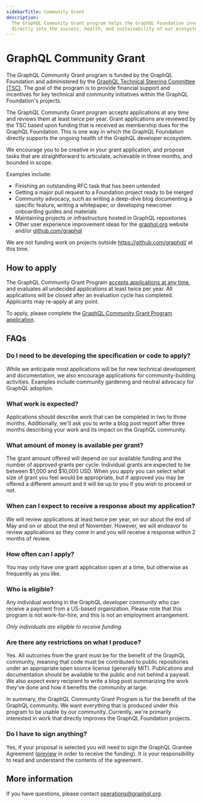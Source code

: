 ```yaml
---
sidebarTitle: Community Grant
description:
  The GraphQL Community Grant program helps the GraphQL Foundation invest
  directly into the success, health, and sustainability of our ecosystem.
---
```


# GraphQL Community Grant

The GraphQL Community Grant program is funded by the GraphQL Foundation and
administered by the [GraphQL Technical Steering Committee (TSC)][tsc]. The goal
of the program is to provide financial support and incentives for key technical
and community initiatives within the GraphQL Foundation's projects.

The GraphQL Community Grant program accepts applications at any time and reviews
them at least twice per year. Grant applications are reviewed by the TSC based
upon funding that is received as membership dues for the GraphQL Foundation.
This is one way in which the GraphQL Foundation directly supports the ongoing
health of the GraphQL developer ecosystem.

We encourage you to be creative in your grant application, and propose tasks
that are straightforward to articulate, achievable in three months, and bounded
in scope.

Examples include:

- Finishing an outstanding RFC task that has been untended
- Getting a major pull request to a Foundation project ready to be merged
- Community advocacy, such as writing a deep-dive blog documenting a specific
  feature, writing a whitepaper, or developing newcomer onboarding guides and
  materials
- Maintaining projects or infrastructure hosted in GraphQL repositories
- Other user experience improvement ideas for the [graphql.org][] website and/or
  [github.com/graphql][]

We are not funding work on projects outside https://github.com/graphql/ at this
time.

## How to apply

The GraphQL Community Grant Program [accepts applications at any
time][application-form], and evaluates all undecided applications at least twice
per year. All applications will be closed after an evaluation cycle has
completed. Applicants may re-apply at any point.

To apply, please complete the [GraphQL Community Grant Program
application][application-form].

## FAQs

### Do I need to be developing the specification or code to apply?

While we anticipate most applications will be for new technical development and
documentation, we also encourage applications for community-building activities.
Examples include community gardening and neutral advocacy for GraphQL adoption.

### What work is expected?

Applications should describe work that can be completed in two to three months.
Additionally, we'll ask you to write a blog post report after three months
describing your work and its impact on the GraphQL community.

### What amount of money is available per grant?

The grant amount offered will depend on our available funding and the number of
approved grants per cycle. Individual grants are expected to be between $1,000
and $10,000 USD. When you apply you can select what size of grant you feel would
be appropriate, but if approved you may be offered a different amount and it
will be up to you if you wish to proceed or not.

### When can I expect to receive a response about my application?

We will review applications at least twice per year, on our about the end of May
and on or about the end of November. However, we will endeavor to review
applications as they come in and you will receive a response within 2 months of
review.

### How often can I apply?

You may only have one grant application open at a time, but otherwise as
frequently as you like.

### Who is eligible?

Any individual working in the GraphQL developer community who can receive a
payment from a US-based organization. Please note that this program is not
work-for-hire, and this is not an employment arrangement.

_Only individuals are eligible to receive funding._

### Are there any restrictions on what I produce?

Yes. All outcomes from the grant must be for the benefit of the GraphQL
community, meaning that code must be contributed to public repositories under an
appropriate open source license (generally MIT). Publications and documentation
should be available to the public and not behind a paywall. We also expect every
recipient to write a blog post summarizing the work they've done and how it
benefits the community at large.

In summary, the GraphQL Community Grant Program is for the benefit of the
GraphQL community. We want everything that is produced under this program to be
usable by our community. Currently, we're primarily interested in work that
directly improves the GraphQL Foundation projects.

### Do I have to sign anything?

Yes, if your proposal is selected you will need to sign the GraphQL Grantee
Agreement ([preview][agreement-preview] in order to receive the funding). It is
your responsibility to read and understand the contents of the agreement.

## More information

If you have questions, please contact [operations@graphql.org][].

[tsc]: https://github.com/graphql/graphql-wg/blob/main/GraphQL-TSC.md
[graphql.org]: https://graphql.org
[github.com/graphql]: https://github.com/graphql
[operations@graphql.org]: mailto:operations@graphql.org
[agreement-preview]: https://grantee-agreement-preview.graphql.org
[application-form]:
  https://docs.google.com/forms/d/e/1FAIpQLSciopqGoQE2hBhxsb5E6dq12VrD221Zv4dsGWa1nQM35FT1nA/viewform?usp=sf_link
